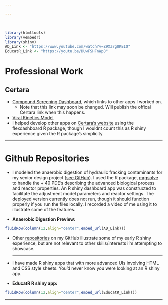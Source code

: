 ```yaml
---

---
```


<br>
<link rel="stylesheet" href="www/css/styles.css" type="text/css">

```r
library(htmltools)
library(vembedr)
library(shiny)
AD_Link <- "https://www.youtube.com/watch?v=Z9XZ7gUKEIQ"
EducatR_Link <- "https://youtu.be/DUwFSHFnWp8"
```

# Professional Work

## Certara
 - <a href="https://pharmacometrics.shinyapps.io/COVID-19-CompoundScreening_TestNewUI/" target="_blank">Compound Screening Dashboard</a>, which links to other apps I worked on.
   -  Note that this link may soon be changed. Will publish the offical Certara link when this happens.
 - <a href="https://pharmacometrics.shinyapps.io/COVID-19-VK-MODEL/" target="_blank">Viral Kinetics Model</a>
 - I helped develop other apps on <a href="https://www.covidpharmacology.com/in-silico-workbench/"  target="_blank">Certara's website</a> using the flexdashboard R package, though I wouldnt count this as R shiny experience given the R package's simplicity

<hr>

# Github Repositories

- I modeled the anaerobic digestion of hydraulic fracking contaminants for my senior design project (<a href="https://kylebarrett.github.io/AnaerobicDigestion/" target="_blank">see GitHub</a>). I used the R package, [mrgsolve](https://github.com/metrumresearchgroup/mrgsolve) to handle the + 40 PDE's describing the advanced biological process and reactor properties. An R shiny dashboard app was constructed to facilitate the adjustment model parameters and reactor settings. The deployed version currently does not run, though it should function properly if you run the files locally. I recorded a video of me using it to illustrate some of the features.

 - **Anaerobic Digestion Preview:**
```r
fluidRow(column(12,align="center",embed_url(AD_Link)))
```

- Other [repositories](https://github.com/KyleBarrett?tab=repositories) on my GitHub illustrate some of my early R shiny experience, but are not relevant to other skills/interests i'm attempting to showcase.
<hr>
- I have made R shiny apps that with more advanced UIs involving HTML and CSS style sheets. You'd never know you were looking at an R shiny app.

 - **EducatR R shiny app:**
```r
fluidRow(column(12,align="center",embed_url(EducatR_Link)))
```

<hr>
